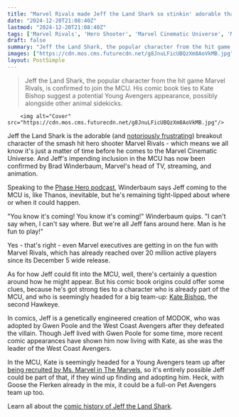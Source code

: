 ```yaml
---
title: "Marvel Rivals made Jeff the Land Shark so stinkin' adorable that the MCU is bringing him on as an official hero: 'We're all Jeff fans around here. Man is he fun to play'"
date: "2024-12-20T21:08:40Z"
lastmod: "2024-12-20T21:08:40Z"
tags: ['Marvel Rivals', 'Hero Shooter', 'Marvel Cinematic Universe', 'MCU', 'Jeff the Land Shark', 'Kate Bishop', 'Young Avengers', 'Video Game', 'Comic Books']
draft: false
summary: "Jeff the Land Shark, the popular character from the hit game Marvel Rivals, is confirmed to join the MCU.  His comic book ties to Kate Bishop suggest a potential Young Avengers appearance, possibly alongside other animal sidekicks."
images: ["https://cdn.mos.cms.futurecdn.net/g8JnuLFicUBQzXm8AoVkMB.jpg"]
layout: PostSimple
---
```

> Jeff the Land Shark, the popular character from the hit game Marvel Rivals, is confirmed to join the MCU.  His comic book ties to Kate Bishop suggest a potential Young Avengers appearance, possibly alongside other animal sidekicks.


        <img alt="Cover" src="https://cdn.mos.cms.futurecdn.net/g8JnuLFicUBQzXm8AoVkMB.jpg"/>
        
Jeff the Land Shark is the adorable (and [notoriously frustrating](https://www.gamesradar.com/games/third-person-shooter/everybody-loves-jeff-the-land-shark-marvel-rivals-standout-star-except-the-people-who-have-to-play-against-him/)) breakout character of the smash hit hero shooter Marvel Rivals - which means we all know it's just a matter of time before he comes to the Marvel Cinematic Universe. And Jeff's impending inclusion in the MCU has now been confirmed by Brad Winderbaum, Marvel's head of TV, streaming, and animation.

Speaking to the [Phase Hero podcast](https://www.youtube.com/watch?v=-UDBbYpM3M4), Winderbaum says Jeff coming to the MCU is, like Thanos, inevitable, but he's remaining tight-lipped about where or when it could happen.

"You know it's coming! You know it's coming!" Winderbaum quips. "I can't say when, I can't say where. But we're all Jeff fans around here. Man is he fun to play!"

Yes - that's right - even Marvel executives are getting in on the fun with Marvel Rivals, which has already reached over 20 million active players since its December 5 wide release.

As for how Jeff could fit into the MCU, well, there's certainly a question around how he might appear. But his comic book origins could offer some clues, because he's got strong ties to a character who is already part of the MCU, and who is seemingly headed for a big team-up: [Kate Bishop](https://www.gamesradar.com/kate-bishop-marvel-hawkeye/), the second Hawkeye.

In comics, Jeff is a genetically engineered creation of MODOK, who was adopted by Gwen Poole and the West Coast Avengers after they defeated the villain. Though Jeff lived with Gwen Poole for some time, more recent comic appearances have shown him now living with Kate, as she was the leader of the West Coast Avengers.

In the MCU, Kate is seemingly headed for a Young Avengers team up after [being recruited by Ms. Marvel in The Marvels](https://www.gamesradar.com/the-marvels-post-credits-scene-explained-x-men-beast-kelsey-grammer-binary/), so it's entirely possible Jeff could be part of that, if they wind up finding and adopting him. Heck, with Goose the Flerken already in the mix, it could be a full-on Pet Avengers team up too.

Learn all about the [comic history of Jeff the Land Shark](https://www.gamesradar.com/jeff-the-land-shark-marvel-fandom/).
        